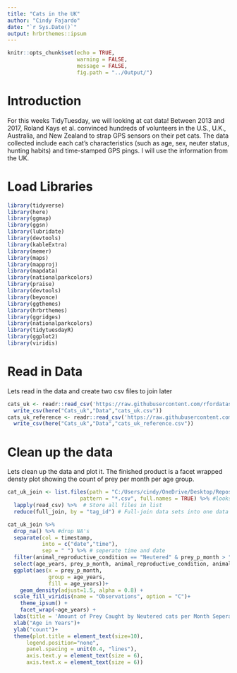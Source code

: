 ```yaml
---
title: "Cats in the UK"
author: "Cindy Fajardo"
date: "`r Sys.Date()`"
output: hrbrthemes::ipsum
---
```


```r
knitr::opts_chunk$set(echo = TRUE,
                      warning = FALSE,
                      message = FALSE,
                      fig.path = "../Output/")
```

# Introduction
For this weeks TidyTuesday, we will looking at cat data! Between 2013 and 2017, Roland Kays et al. convinced hundreds of volunteers in the U.S., U.K., Australia, and New Zealand to strap GPS sensors on their pet cats. The data collected include each cat’s characteristics (such as age, sex, neuter status, hunting habits) and time-stamped GPS pings. I will use the information from the UK. 

# Load Libraries
```r
library(tidyverse)
library(here)
library(ggmap)
library(ggsn)
library(lubridate)
library(devtools)
library(kableExtra)
library(memer)
library(maps)
library(mapproj)
library(mapdata)
library(nationalparkcolors)
library(praise)
library(devtools)
library(beyonce)
library(ggthemes)
library(hrbrthemes)
library(ggridges)
library(nationalparkcolors)
library(tidytuesdayR)
library(ggplot2)
library(viridis)
```

# Read in Data
Lets read in the data and create two csv files to join later
```r
cats_uk <- readr::read_csv('https://raw.githubusercontent.com/rfordatascience/tidytuesday/master/data/2023/2023-01-31/cats_uk.csv') %>% 
  write_csv(here("Cats_uk","Data","cats_uk.csv"))
cats_uk_reference <- readr::read_csv('https://raw.githubusercontent.com/rfordatascience/tidytuesday/master/data/2023/2023-01-31/cats_uk_reference.csv') %>%  
  write_csv(here("Cats_uk","Data","cats_uk_reference.csv"))

```

# Clean up the data
Lets clean up the data and plot it. The finished product is a facet wrapped densty plot showing the count of prey per month per age group.
```r
cat_uk_join <- list.files(path = "C:/Users/cindy/OneDrive/Desktop/Repositories/TidyTuesday/Cats_uk/Data", # Identify all CSV files
                       pattern = "*.csv", full.names = TRUE) %>% #looks for files that are csv pattern
  lapply(read_csv) %>%  # Store all files in list
  reduce(full_join, by = "tag_id") # Full-join data sets into one data set 

cat_uk_join %>% 
  drop_na() %>% #drop NA's
  separate(col = timestamp,
           into = c("date","time"),
           sep = " ") %>% # seperate time and date
  filter(animal_reproductive_condition == "Neutered" & prey_p_month > "0") %>% #filter only neutured cats
  select(age_years, prey_p_month, animal_reproductive_condition, animal_id, date, location_lat, location_long) %>% #selected criteria I need
  ggplot(aes(x = prey_p_month,
             group = age_years,
             fill = age_years))+
    geom_density(adjust=1.5, alpha = 0.8) +
  scale_fill_viridis(name = "Observations", option = "C")+
    theme_ipsum() +
    facet_wrap(~age_years) +
  labs(title = 'Amount of Prey Caught by Neutered cats per Month Seperated By Age')+
  xlab("Age in Years")+
  ylab("count")+
  theme(plot.title = element_text(size=10),
      legend.position="none",
      panel.spacing = unit(0.4, "lines"),
      axis.text.y = element_text(size = 6),
      axis.text.x = element_text(size = 6))

```

